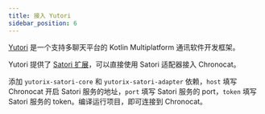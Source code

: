 ```yaml
---
title: 接入 Yutori
sidebar_position: 6
---
```


[Yutori](https://github.com/Nyayurn/yutori) 是一个支持多聊天平台的 Kotlin Multiplatform 通讯软件开发框架。

Yutori 提供了 [Satori 扩展](https://github.com/Nyayurn/yutorix-satori)，可以直接使用 Satori 适配器接入 Chronocat。

添加 `yutorix-satori-core` 和 `yutorix-satori-adapter` 依赖，`host` 填写 Chronocat 开启 Satori
服务的地址，`port` 填写 Satori 服务的 port，`token` 填写 Satori 服务的 token。编译运行项目，即可连接到 Chronocat。

